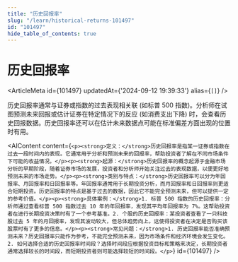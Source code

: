 ```yaml
---
title: "历史回报率"
slug: "/learn/historical-returns-101497"
id: "101497"
hide_table_of_contents: true
---
```



# 历史回报率

<ArticleMeta id={101497} updatedAt={'2024-09-12 19:39:33'} alias={`[]`} />
<div className='border-solid border-b border-t-0 my-4 border-[var(--ifm-color-gray-300)]' />

历史回报率通常与证券或指数的过去表现相关联 (如标普 500 指数)。分析师在试图预测未来回报或估计证券在特定情况下的反应 (如消费支出下降) 时，会查看历史回报数据。历史回报率还可以在估计未来数据点可能在标准偏差方面出现的位置时有用。

<AIContent content={`<p><strong>定义：</strong>历史回报率是指某一证券或指数在过去一段时间内的表现。它通常用于分析和预测未来的回报率，帮助投资者了解在不同市场条件下可能的收益情况。</p><p><strong>起源：</strong>历史回报率的概念起源于金融市场分析的早期阶段，随着证券市场的发展，投资者和分析师开始关注过去的表现数据，以便更好地预测未来的市场走势。</p><p><strong>类别与特点：</strong>历史回报率可以分为年回报率、月回报率和日回报率等。年回报率通常用于长期投资分析，而月回报率和日回报率则更适合短期投资。历史回报率的特点是基于过去的数据，因此它不能完全预测未来，但可以提供一定的参考价值。</p><p><strong>具体案例：</strong>1. 标普 500 指数的历史回报率：分析师通过查看标普 500 指数过去 10 年的年回报率，发现其平均年回报率为 7%。这帮助投资者在进行长期投资决策时有了一个参考基准。2. 个股的历史回报率：某投资者查看了一只科技股过去 5 年的月回报率，发现其波动较大，但总体趋势向上。这使得投资者在决定是否购买该股票时有了更多的信息。</p><p><strong>常见问题：</strong>1. 历史回报率能否准确预测未来？历史回报率只能作为参考，不能完全预测未来，因为市场条件和经济环境会发生变化。2. 如何选择合适的历史回报率时间段？选择时间段应根据投资目标和策略来决定，长期投资者通常选择较长的时间段，而短期投资者则可能选择较短的时间段。</p>`} id={101497} />
